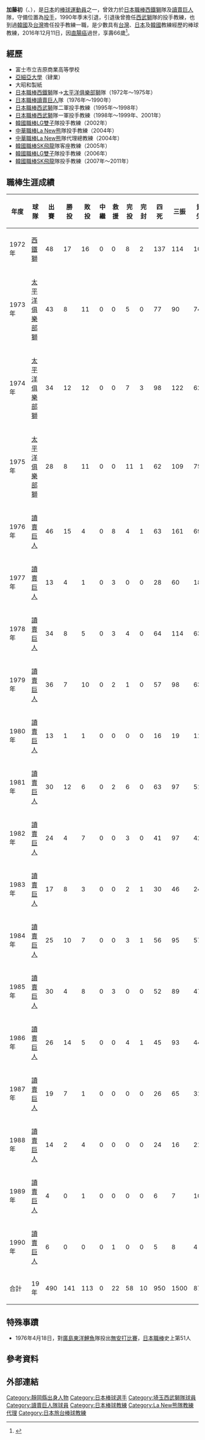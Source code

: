 {{Infobox NPB player|
name=加藤初|
image=加藤初コーチ November 13, 2010 (5178086649) (cropped).jpg|
width=250|
position=投手|
bats=右|
throws=右|
birth_date={{birth date|mf=yes|1949|12|20}}|
birth_place={{JPN}}[[靜岡縣|靜岡縣]][[富士市|富士市]]|
death_date={{death date and age|mf=yes|2016|12|11|1949|12|20}}|
death_place={{JPN}}[[靜岡縣|靜岡縣]][[富士市|富士市]]|
debutyear=1972年|
debutdate=4月25日|
debutteam=西鐵獅|
finaldate=8月7日|
finalyear=1990年|
finalteam=讀賣巨人|
statyear=1990年|
stat1label=勝—敗|
stat1value=141—113|
stat3label=防禦率|
stat3value=3.50|
stat4label=三振—四壞|
stat4value=1500—950|
teams=<nowiki></nowiki>
*[[西鐵獅|西鐵獅]]→[[太平洋俱樂部獅|太平洋俱樂部獅]]（1972年～1975年）
*[[讀賣巨人|讀賣巨人]]（1976年～1990年）|
highlights=<nowiki></nowiki>
*[[太平洋聯盟|太平洋聯盟]][[新人王|新人王]]：1972
*[[中央聯盟|中央聯盟]]月間[[MVP|MVP]]：1976/04
}}

'''加藤初'''（{{jpn|j=加藤 初|hg=かとう はじめ|rm=Kato Hajime}}、{{bd|1949年|12月20日|2016年|12月11日|}}），是[[日本|日本]]的[[棒球|棒球]][[運動員|運動員]]之一，曾效力於[[日本職棒|日本職棒]][[西鐵獅|西鐵獅]]隊及[[讀賣巨人|讀賣巨人]]隊，守備位置為[[投手|投手]]，1990年季末引退，引退後曾擔任[[西武獅|西武獅]]隊的投手教練，也到過[[韓國|韓國]]及[[台灣|台灣]]擔任投手教練一職，是少數具有[[台灣|台灣]]、[[日本|日本]]及[[韓國|韓國]]教練經歷的棒球教練，2016年12月11日，因[[直腸癌|直腸癌]]過世，享壽66歲<ref>{{Cite news|url=https://sports.ettoday.net/news/833274|title=前La New投手教練加藤初　直腸癌過世|date=2016-12-20|newspaper=[[ETtoday新聞雲|ETtoday新聞雲]]|language=zh-TW|accessdate=2021-07-14|archive-date=2021-07-16|archive-url=https://web.archive.org/web/20210716180233/https://sports.ettoday.net/news/833274|dead-url=no}}</ref>。

==經歷==
*富士市立吉原商業高等學校
*[[亞細亞大學|亞細亞大學]]（肄業）
*大昭和製紙
*[[日本職棒|日本職棒]][[西鐵獅|西鐵獅]]隊→[[太平洋俱樂部獅|太平洋俱樂部獅]]隊（1972年～1975年）
*[[日本職棒|日本職棒]][[讀賣巨人|讀賣巨人]]隊（1976年～1990年）
*[[日本職棒|日本職棒]][[西武獅|西武獅]]隊二軍投手教練（1995年～1998年）
*[[日本職棒|日本職棒]][[西武獅|西武獅]]隊一軍投手教練（1998年～1999年、2001年）
*[[韓國職棒|韓國職棒]][[LG雙子|LG雙子]]隊投手教練（2002年）
*[[中華職棒|中華職棒]][[La_New熊|La New熊]]隊投手教練（2004年）
*[[中華職棒|中華職棒]][[La_New熊|La New熊]]隊代理總教練（2004年）
*[[韓國職棒|韓國職棒]][[SK飛龍|SK飛龍]]隊客座教練（2005年）
*[[韓國職棒|韓國職棒]][[LG雙子|LG雙子]]隊投手教練（2006年）
*[[韓國職棒|韓國職棒]][[SK飛龍|SK飛龍]]隊投手教練（2007年～2011年）

==職棒生涯成績==
{|border=1 width="800px"
|- align="center"
!年度!!球隊!!出賽!!勝投!!敗投!!中繼!!救援!!完投!!完封!!四死!!三振!!責失!!投球局數!!防禦率
|- align=middle
|1972年||[[西鐵獅|西鐵獅]]||48||17||16||0||0||8||2||137||114||108||246.0||3.95
|- align=middle
|1973年||[[太平洋俱樂部獅|太平洋俱樂部獅]]||43||8||11||0||0||5||0||77||90||74||159.2||4.17
|- align=middle
|1974年||[[太平洋俱樂部獅|太平洋俱樂部獅]]||34||12||12||0||0||7||3||98||122||62||189.0||2.95
|- align=middle
|1975年||[[太平洋俱樂部獅|太平洋俱樂部獅]]||28||8||11||0||0||11||1||62||109||75||157.0||4.30
|- align=middle
|1976年||[[讀賣巨人|讀賣巨人]]||46||15||4||0||8||4||1||63||161||69||168.0||3.70
|- align=middle
|1977年||[[讀賣巨人|讀賣巨人]]||13||4||1||0||3||0||0||28||60||18||55.2||2.91
|- align=middle
|1978年||[[讀賣巨人|讀賣巨人]]||34||8||5||0||3||4||0||64||114||63||157.0||3.61
|- align=middle
|1979年||[[讀賣巨人|讀賣巨人]]||36||7||10||0||2||1||0||57||98||63||142.0||3.99
|- align=middle
|1980年||[[讀賣巨人|讀賣巨人]]||13||1||1||0||0||0||0||16||19||11||27.0||3.67
|- align=middle
|1981年||[[讀賣巨人|讀賣巨人]]||30||12||6||0||2||6||0||63||97||51||158.0||2.91
|- align=middle
|1982年||[[讀賣巨人|讀賣巨人]]||24||4||7||0||0||3||0||41||97||42||121.2||3.11
|- align=middle
|1983年||[[讀賣巨人|讀賣巨人]]||17||8||3||0||0||2||1||30||46||24||81.1||2.66
|- align=middle
|1984年||[[讀賣巨人|讀賣巨人]]||25||10||7||0||0||3||1||56||95||57||152.2||3.36
|- align=middle
|1985年||[[讀賣巨人|讀賣巨人]]||30||4||8||0||3||0||0||52||89||47||123.1||3.43
|- align=middle
|1986年||[[讀賣巨人|讀賣巨人]]||26||14||5||0||0||4||1||45||93||44||143.2||2.76
|- align=middle
|1987年||[[讀賣巨人|讀賣巨人]]||19||7||1||0||0||0||0||26||65||31||92.0||3.03
|- align=middle
|1988年||[[讀賣巨人|讀賣巨人]]||14||2||4||0||0||0||0||24||16||21||55.1||3.42
|- align=middle
|1989年||[[讀賣巨人|讀賣巨人]]||4||0||1||0||0||0||0||6||7||10||7.0||12.86
|- align=middle
|1990年||[[讀賣巨人|讀賣巨人]]||6||0||0||0||1||0||0||5||8||4||13.2||2.63
|- align=middle style="color:#000000; background-color:#ff6600"
!合計!!19年!!490||141||113||0||22||58||10||950||1500||874||2250.0||3.50
|}

==特殊事蹟==
*1976年4月18日，對[[廣島東洋鯉魚|廣島東洋鯉魚]]隊投出[[無安打比賽|無安打比賽]]，[[日本職棒|日本職棒]]史上第51人

==參考資料==
{{reflist}}

==外部連結==
{{台灣棒球維基館}}
{{太平洋聯盟新人王}}
{{中央聯盟最優秀勝率投手}}

{{DEFAULTSORT:Kato Hajime}}
[[Category:靜岡縣出身人物|Category:靜岡縣出身人物]]
[[Category:日本棒球選手|Category:日本棒球選手]]
[[Category:埼玉西武獅隊球員|Category:埼玉西武獅隊球員]]
[[Category:讀賣巨人隊球員|Category:讀賣巨人隊球員]]
[[Category:日本棒球教練|Category:日本棒球教練]]
[[Category:La_New熊隊教練|Category:La New熊隊教練]]
[[Category:La_New熊隊總教練|代理]]
[[Category:日本旅台棒球教練|Category:日本旅台棒球教練]]